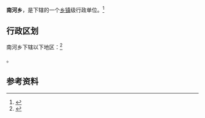 {{中国乡级行政区|42/09/84/202/000}}

'''南河乡'''，是{{PRC admin/fullname|42/09/84/202/000|3}}下辖的一个[[乡镇|乡镇]]级行政单位。<ref>{{PRC admin/ref sgc|{{PRC admin/parent|42/09/84/202/000}}}}</ref>

== 行政区划 ==

南河乡下辖以下地区：<ref>{{PRC admin/ref sgc|42/09/84/202/000}}</ref>

{{PRC admin/children|42/09/84/202/000}}。

== 参考资料 ==

{{reflist}}

{{行政区划小作品}}
{{PRC admin/navcat|42/09/84/202/000}}